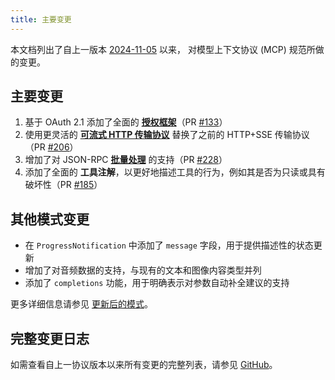 ```yaml
---
title: 主要变更
---
```


本文档列出了自上一版本 [2024-11-05](/specification/2024-11-05) 以来，
对模型上下文协议 (MCP) 规范所做的变更。

## 主要变更

1. 基于 OAuth 2.1 添加了全面的 **[授权框架](/specification/2025-03-26/basic/authorization)**（PR [#133](https://github.com/modelcontextprotocol/specification/pull/133)）
1. 使用更灵活的 **[可流式 HTTP 传输协议](/specification/2025-03-26/basic/transports#streamable-http)** 替换了之前的 HTTP+SSE 传输协议（PR [#206](https://github.com/modelcontextprotocol/specification/pull/206)）
1. 增加了对 JSON-RPC **[批量处理](https://www.jsonrpc.org/specification#batch)** 的支持（PR [#228](https://github.com/modelcontextprotocol/specification/pull/228)）
1. 添加了全面的 **工具注解**，以更好地描述工具的行为，例如其是否为只读或具有破坏性（PR [#185](https://github.com/modelcontextprotocol/specification/pull/185)）

## 其他模式变更

- 在 `ProgressNotification` 中添加了 `message` 字段，用于提供描述性的状态更新
- 增加了对音频数据的支持，与现有的文本和图像内容类型并列
- 添加了 `completions` 功能，用于明确表示对参数自动补全建议的支持

更多详细信息请参见 [更新后的模式](http://github.com/modelcontextprotocol/specification/tree/main/schema/2025-03-26/schema.ts)。

## 完整变更日志

如需查看自上一协议版本以来所有变更的完整列表，请参见 [GitHub](https://github.com/modelcontextprotocol/specification/compare/2024-11-05...2025-03-26)。